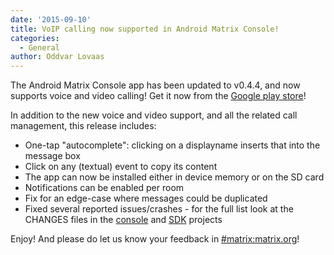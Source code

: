 ```yaml
---
date: '2015-09-10'
title: VoIP calling now supported in Android Matrix Console!
categories:
  - General
author: Oddvar Lovaas
---
```


The Android Matrix Console app has been updated to v0.4.4, and now supports voice and video calling! Get it now from the <a href="https://play.google.com/store/apps/details?id=org.matrix.androidsdk.alpha">Google play store</a>!

In addition to the new voice and video support, and all the related call management, this release includes:
<ul>
	<li>One-tap "autocomplete": clicking on a displayname inserts that into the message box</li>
	<li>Click on any (textual) event to copy its content</li>
	<li>The app can now be installed either in device memory or on the SD card</li>
	<li>Notifications can be enabled per room</li>
	<li>Fix for an edge-case where messages could be duplicated</li>
	<li>Fixed several reported issues/crashes - for the full list look at the CHANGES files in the <a href="https://github.com/matrix-org/matrix-android-console/blob/master/CHANGES.rst">console</a> and <a href="https://github.com/matrix-org/matrix-android-sdk/blob/master/CHANGES.rst">SDK</a> projects</li>

</ul>

Enjoy! And please do let us know your feedback in <a href="https://matrix.org/beta/#/room/#matrix:matrix.org">#matrix:matrix.org</a>!
